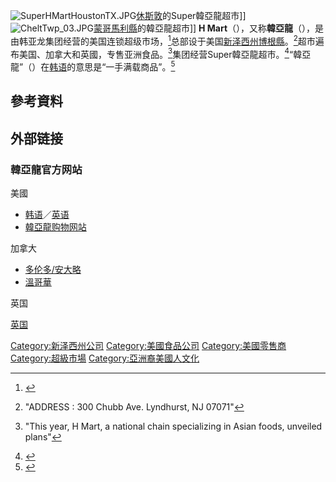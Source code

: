{{Infobox Korean name
|title        = H Mart
|hangul       = H 마트
|mr           = H mateu
|rr           = H mat‘ŭ
| othername1  = 한아름
| hangul1     = 한아름
| rr1         = Hanareum
| mr1         = Hanarŭm
}}
[[File:SuperHMartHoustonTX.JPG|thumb]][[休斯敦|休斯敦]]{{link-en|斯普林布兰奇 (休斯敦)|Spring Branch, Houston|斯普林布兰奇区}}的Super韓亞龍超市]]
[[File:CheltTwp_03.JPG|thumb]][[蒙哥馬利縣_(賓夕法尼亞州)|蒙哥馬利縣]]{{link-en|切尔滕纳姆乡 (宾夕法尼亚州)|Cheltenham Township, Pennsylvania|切尔滕纳姆乡}}的韓亞龍超市]]
'''H Mart'''（{{lang|ko|H 마트}}），又称'''韓亞龍'''（{{lang|ko|한아름}}），是由韩亚龙集团经营的美国连锁超级市场，<ref>{{cite web|url=http://hmart.com/images/images_new/footer_logo.png|title=footer_logo.png|publisher=H Mart|accessdate=2011-06-26|archive-date=2012-07-27|archive-url=https://web.archive.org/web/20120727223500/http://hmart.com/images/images_new/footer_logo.png|dead-url=yes}}</ref>总部设于美国[[新泽西州|新泽西州]][[博根縣|博根縣]]{{link-en|林德赫斯特 (新泽西)|Lyndhurst, New Jersey|林德赫斯特乡}}。<ref>{{cite web|url=http://hmart.com/|title=韓亞龍购物网站|accessdate=2011-06-26|archive-date=2011-08-08|archive-url=https://web.archive.org/web/20110808225211/http://www.hmart.com/|dead-url=yes}} "ADDRESS : 300 Chubb Ave. Lyndhurst, NJ 07071"</ref>超市遍布美国、加拿大和英國，专售亚洲食品。<ref>{{cite news|first=Christina|last=Pazzanese|url=http://pqasb.pqarchiver.com/boston/access/1572391871.html?FMT=ABS&FMTS=ABS:FT&type=current&date=Oct+11%2C+2008&author=Christina+Pazzanese&pub=Boston+Globe&desc=Super+88+shifts+course+as+competition+mounts+Asian+market+chain+to+shut+3+stores%2C+renovate+others&pqatl=google|subscription=yes|title=Super 88 shifts course as competition mounts Asian market chain to shut 3 stores, renovate others|publisher=The Boston Globe|date=2008-10-11|accessdate=2011-06-26|page=A13|language=en|archive-date=2012-11-07|archive-url=https://web.archive.org/web/20121107070626/http://pqasb.pqarchiver.com/boston/access/1572391871.html?FMT=ABS&FMTS=ABS:FT&type=current&date=Oct+11,+2008&author=Christina+Pazzanese&pub=Boston+Globe&desc=Super+88+shifts+course+as+competition+mounts+Asian+market+chain+to+shut+3+stores,+renovate+others&pqatl=google|dead-url=no}} "This year, H Mart, a national chain specializing in Asian foods, unveiled plans"</ref>集团经营Super韓亞龍超市。<ref name="Hispanic1">{{cite news|url=http://www.washingtonpost.com/wp-dyn/content/article/2007/10/06/AR2007100601389.html|first=Cecilia|last=Kang|title=Koreans, Hispanics Work for Harmony|trans_title=韩裔及西班牙裔和谐共处|language=en|publisher=The Washington Post|date=2007-10-07|accessdate=2011-06-26|archive-date=2012-11-12|archive-url=https://web.archive.org/web/20121112163921/http://www.washingtonpost.com/wp-dyn/content/article/2007/10/06/AR2007100601389.html|dead-url=no}}</ref>“韓亞龍”（{{lang-ko|한아름}}）在[[韩语|韩语]]的意思是“一手满载商品”。<ref name="About">{{cite web|url=http://company.hmart.com/eng/company_history.asp|title=公司历史|publisher=H Mart|accessdate=2011-06-26|language=en|deadurl=yes|archiveurl=https://web.archive.org/web/20111024204623/http://company.hmart.com/eng/company_history.asp|archivedate=2011-10-24}}</ref>

==參考資料==
{{reflist}}

==外部链接==
===韓亞龍官方网站===
;美國
*[https://web.archive.org/web/20131213071234/http://company.hmart.com/ 韩语]／[https://web.archive.org/web/20131213071149/http://company.hmart.com/eng/index.asp 英语]
*[http://www.hmart.com/ 韓亞龍购物网站]
;加拿大
*[https://web.archive.org/web/20140116213606/http://hmartca.com/hmart/ 多伦多/安大略]{{en icon}}{{ko icon}}
*[https://web.archive.org/web/20190118125143/https://www.hanahreum.ca/ 溫哥華]
;英国
[http://www.hmart.co.uk/ 英国] {{Wayback|url=http://www.hmart.co.uk/ |date=20140111053216 }}{{en icon}}

{{portalbar|美國|飲食}}

[[Category:新泽西州公司|Category:新泽西州公司]]
[[Category:美國食品公司|Category:美國食品公司]]
[[Category:美國零售商|Category:美國零售商]]
[[Category:超級市場|Category:超級市場]]
[[Category:亞洲裔美國人文化|Category:亞洲裔美國人文化]]